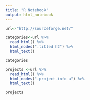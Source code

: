 ```yaml
---
title: "R Notebook"
output: html_notebook
---
```


```r
url<-"http://sourceforge.net/"

categories<-url %>%
  read_html() %>%
  html_nodes(".titled h2") %>%
  html_text()

categories
```

```r
projects <-url %>%
  read_html() %>%
  html_nodes(".project-info a") %>%
  html_text()

projects
```

